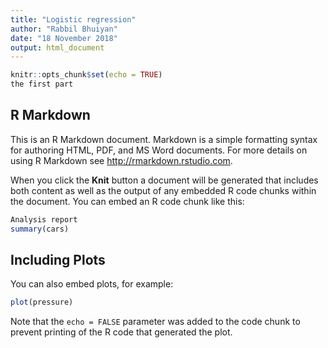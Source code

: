 ```yaml
---
title: "Logistic regression"
author: "Rabbil Bhuiyan"
date: "18 November 2018"
output: html_document
---
```


```r
knitr::opts_chunk$set(echo = TRUE)
the first part
```

## R Markdown

This is an R Markdown document. Markdown is a simple formatting syntax for authoring HTML, PDF, and MS Word documents. For more details on using R Markdown see <http://rmarkdown.rstudio.com>.

When you click the **Knit** button a document will be generated that includes both content as well as the output of any embedded R code chunks within the document. You can embed an R code chunk like this:

```r
Analysis report
summary(cars)
```

## Including Plots

You can also embed plots, for example:

```r
plot(pressure)
```

Note that the `echo = FALSE` parameter was added to the code chunk to prevent printing of the R code that generated the plot.
